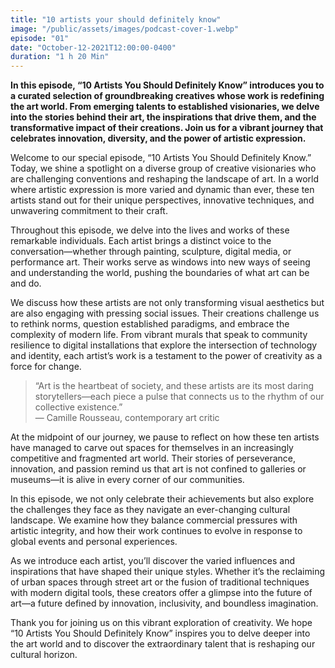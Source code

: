 ```yaml
---
title: "10 artists your should definitely know"
image: "/public/assets/images/podcast-cover-1.webp"
episode: "01"
date: "October-12-2021T12:00:00-0400"
duration: "1 h 20 Min"
---
```


**In this episode, “10 Artists You Should Definitely Know” introduces you to a curated selection of groundbreaking creatives whose work is redefining the art world. From emerging talents to established visionaries, we delve into the stories behind their art, the inspirations that drive them, and the transformative impact of their creations. Join us for a vibrant journey that celebrates innovation, diversity, and the power of artistic expression.**

Welcome to our special episode, “10 Artists You Should Definitely Know.” Today, we shine a spotlight on a diverse group of creative visionaries who are challenging conventions and reshaping the landscape of art. In a world where artistic expression is more varied and dynamic than ever, these ten artists stand out for their unique perspectives, innovative techniques, and unwavering commitment to their craft.

Throughout this episode, we delve into the lives and works of these remarkable individuals. Each artist brings a distinct voice to the conversation—whether through painting, sculpture, digital media, or performance art. Their works serve as windows into new ways of seeing and understanding the world, pushing the boundaries of what art can be and do.

We discuss how these artists are not only transforming visual aesthetics but are also engaging with pressing social issues. Their creations challenge us to rethink norms, question established paradigms, and embrace the complexity of modern life. From vibrant murals that speak to community resilience to digital installations that explore the intersection of technology and identity, each artist’s work is a testament to the power of creativity as a force for change.

> “Art is the heartbeat of society, and these artists are its most daring storytellers—each piece a pulse that connects us to the rhythm of our collective existence.”  
> — Camille Rousseau, contemporary art critic

At the midpoint of our journey, we pause to reflect on how these ten artists have managed to carve out spaces for themselves in an increasingly competitive and fragmented art world. Their stories of perseverance, innovation, and passion remind us that art is not confined to galleries or museums—it is alive in every corner of our communities.

In this episode, we not only celebrate their achievements but also explore the challenges they face as they navigate an ever-changing cultural landscape. We examine how they balance commercial pressures with artistic integrity, and how their work continues to evolve in response to global events and personal experiences.

As we introduce each artist, you’ll discover the varied influences and inspirations that have shaped their unique styles. Whether it’s the reclaiming of urban spaces through street art or the fusion of traditional techniques with modern digital tools, these creators offer a glimpse into the future of art—a future defined by innovation, inclusivity, and boundless imagination.

Thank you for joining us on this vibrant exploration of creativity. We hope “10 Artists You Should Definitely Know” inspires you to delve deeper into the art world and to discover the extraordinary talent that is reshaping our cultural horizon.
